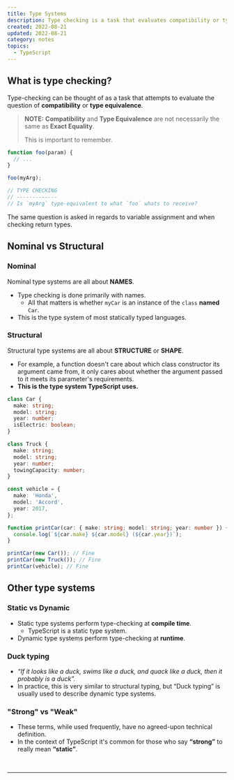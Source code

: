 ```yaml
---
title: Type Systems
description: Type checking is a task that evaluates compatibility or type equivalence between a function's input and a provided argument. It also applies to variable assignments and return types. TypeScript uses a structural type system, meaning that it only cares about the shape or structure of the argument, not its origin. TypeScript is also a static type system, meaning it performs type checking at compile time, while dynamic type systems perform type checking at runtime.
created: 2022-08-21
updated: 2022-08-21
category: notes
topics:
  - TypeScript
---
```


## What is type checking?

Type-checking can be thought of as a task that attempts to evaluate the question of **compatibility** or **type equivalence**.

<blockquote className="attention">

**NOTE:** **Compatibility** and **Type Equivalence** are not necessarily the same as **Exact Equality**.

This is important to remember.

</blockquote>

```ts
function foo(param) {
  // ...
}

foo(myArg);

// TYPE CHECKING
// -------------
// Is `myArg` type-equivalent to what `foo` whats to receive?
```

The same question is asked in regards to variable assignment and when checking return types.

## Nominal vs Structural

### Nominal

Nominal type systems are all about **NAMES**.

- Type checking is done primarily with names.
  - All that matters is whether `myCar` is an instance of the `class` **named** `Car`.
- This is the type system of most statically typed languages.

### Structural

Structural type systems are all about **STRUCTURE** or **SHAPE**.

- For example, a function doesn't care about which class constructor its argument came from, it only cares about whether the argument passed to it meets its parameter's requirements.
- **This is the type system TypeScript uses.**

```ts
class Car {
  make: string;
  model: string;
  year: number;
  isElectric: boolean;
}

class Truck {
  make: string;
  model: string;
  year: number;
  towingCapacity: number;
}

const vehicle = {
  make: 'Honda',
  model: 'Accord',
  year: 2017,
};

function printCar(car: { make: string; model: string; year: number }) {
  console.log(`${car.make} ${car.model} (${car.year})`);
}

printCar(new Car()); // Fine
printCar(new Truck()); // Fine
printCar(vehicle); // Fine
```

## Other type systems

### Static vs Dynamic

- Static type systems perform type-checking at **compile time**.
  - TypeScript is a static type system.
- Dynamic type systems perform type-checking at **runtime**.

### Duck typing

- _“If it looks like a duck, swims like a duck, and quack like a duck, then it probably is a duck”._
- In practice, this is very similar to structural typing, but “Duck typing” is usually used to describe dynamic type systems.

### "Strong" vs "Weak"

- These terms, while used frequently, have no agreed-upon technical definition.
- In the context of TypeScript it's common for those who say **“strong”** to really mean **“static”**.

<br />

<TSFundamentalsCourse />

---

<LastUpdated updated={updated} />
